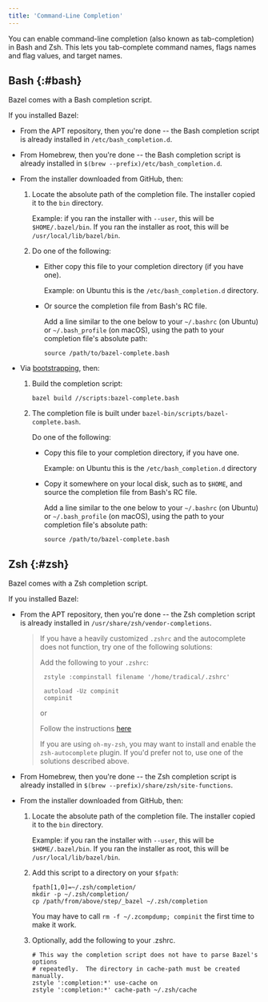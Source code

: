```yaml
---
title: 'Command-Line Completion'
---
```


You can enable command-line completion (also known as tab-completion) in Bash
and Zsh. This lets you tab-complete command names, flags names and flag values,
and target names.

## Bash {:#bash}

Bazel comes with a Bash completion script.

If you installed Bazel:

*   From the APT repository, then you're done -- the Bash completion script is
    already installed in `/etc/bash_completion.d`.

*   From Homebrew, then you're done -- the Bash completion script is
    already installed in `$(brew --prefix)/etc/bash_completion.d`.

*   From the installer downloaded from GitHub, then:
    1.  Locate the absolute path of the completion file. The installer copied it
        to the `bin` directory.

        Example: if you ran the installer with `--user`, this will be
        `$HOME/.bazel/bin`. If you ran the installer as root, this will be
        `/usr/local/lib/bazel/bin`.
    2.  Do one of the following:
        *   Either copy this file to your completion directory (if you have
            one).

            Example: on Ubuntu this is the `/etc/bash_completion.d` directory.
        *   Or source the completion file from Bash's RC file.

            Add a line similar to the one below to your `~/.bashrc` (on Ubuntu)
            or `~/.bash_profile` (on macOS), using the path to your completion
            file's absolute path:

            ```
            source /path/to/bazel-complete.bash
            ```

*   Via [bootstrapping](/versions/8.3.0/install/compile-source), then:
    1.  Build the completion script:

        ```
        bazel build //scripts:bazel-complete.bash
        ```
    2.  The completion file is built under
        `bazel-bin/scripts/bazel-complete.bash`.

        Do one of the following:
        *   Copy this file to your completion directory, if you have
            one.

            Example: on Ubuntu this is the `/etc/bash_completion.d` directory
        *   Copy it somewhere on your local disk, such as to `$HOME`, and
            source the completion file from Bash's RC file.

            Add a line similar to the one below to your `~/.bashrc` (on Ubuntu)
            or `~/.bash_profile` (on macOS), using the path to your completion
            file's absolute path:

            ```
            source /path/to/bazel-complete.bash
            ```

## Zsh {:#zsh}

Bazel comes with a Zsh completion script.

If you installed Bazel:

*   From the APT repository, then you're done -- the Zsh completion script is
    already installed in `/usr/share/zsh/vendor-completions`.

    > If you have a heavily customized `.zshrc` and the autocomplete
    > does not function, try one of the following solutions:
    >
    > Add the following to your `.zshrc`:
    >
    >    ```
    >     zstyle :compinstall filename '/home/tradical/.zshrc'
    >
    >     autoload -Uz compinit
    >     compinit
    >    ```
    >
    > or
    >
    > Follow the instructions
    > [here](https://stackoverflow.com/questions/58331977/bazel-tab-auto-complete-in-zsh-not-working)
    >
    > If you are using `oh-my-zsh`, you may want to install and enable
    > the `zsh-autocomplete` plugin. If you'd prefer not to, use one of the
    > solutions described above.

*   From Homebrew, then you're done -- the Zsh completion script is
    already installed in `$(brew --prefix)/share/zsh/site-functions`.

*   From the installer downloaded from GitHub, then:
    1.  Locate the absolute path of the completion file. The installer copied it
        to the `bin` directory.

        Example: if you ran the installer with `--user`, this will be
        `$HOME/.bazel/bin`. If you ran the installer as root, this will be
        `/usr/local/lib/bazel/bin`.

    2.  Add this script to a directory on your `$fpath`:

        ```
        fpath[1,0]=~/.zsh/completion/
        mkdir -p ~/.zsh/completion/
        cp /path/from/above/step/_bazel ~/.zsh/completion
        ```

        You may have to call `rm -f ~/.zcompdump; compinit`
        the first time to make it work.

    3.  Optionally, add the following to your .zshrc.

        ```
        # This way the completion script does not have to parse Bazel's options
        # repeatedly.  The directory in cache-path must be created manually.
        zstyle ':completion:*' use-cache on
        zstyle ':completion:*' cache-path ~/.zsh/cache
        ```
